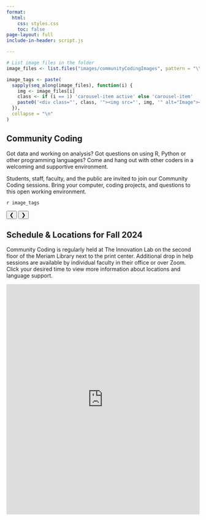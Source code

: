 ```yaml
---
format: 
  html:
    css: styles.css
    toc: false
page-layout: full
include-in-header: script.js

---
```

``` r
# List image files in the folder
image_files <- list.files("images/communityCodingImages", pattern = "\\.(jpg|jpeg|png|gif)$", full.names = TRUE)

image_tags <- paste(
  sapply(seq_along(image_files), function(i) {
    img <- image_files[i]
    class <- if (i == 1) 'carousel-item active' else 'carousel-item'
    paste0('<div class="', class, '"><img src="', img, '" alt="Image"></div>')
  }),
  collapse = "\n"
)
```

:::: {.layout-container}

::: {.welcome-section}

# Community Coding

Got data and working on analysis? Got questions on using R, Python or other programming languages? Come and hang out with other coders in a welcoming and supportive environment.

Students, staff, faculty, and the public are invited to join our Community Coding sessions. Bring your computer, coding projects, and questions to this open working environment.

:::

:::{.carousel}
::: {.carousel-inner}
`r image_tags`
:::

<!-- Carousel Controls -->
<button class="carousel-control prev" onclick="prevSlide()">&#10094;</button>
<button class="carousel-control next" onclick="nextSlide()">&#10095;</button>
:::

::::

:::{.text-section}
## Schedule & Locations for Fall 2024

Community Coding is regularly held at The Innovation Lab on the second floor of the Meriam Library next to the print center. Additional drop in help sessions are available by individual faculty in their office or over Zoom. Click your desired time to view more information about locations and language support.
:::

<!-- Outlook calendar embed -->
:::{.calendar}
<!-- If you ever need to change where the calendar source is, simply get the embedded link and paste it after 'src=' -->
<iframe src="https://outlook.office365.com/calendar/published/39dd299543804eed90cf06869866fc76@csuchico.edu/311a6bd5e6c04edabb14d218c48a5a7f12565647235556191009/calendar.html" style="border: 0" width="100%" height="600" frameborder="0" scrolling="no"></iframe>
:::
